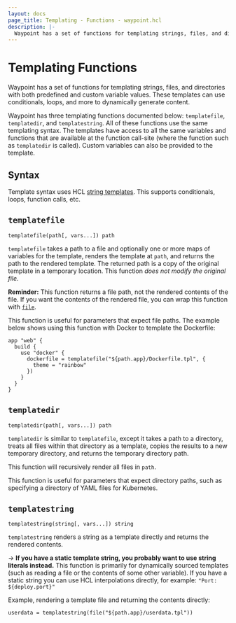 ```yaml
---
layout: docs
page_title: Templating - Functions - waypoint.hcl
description: |-
  Waypoint has a set of functions for templating strings, files, and directories with both predefined and custom variable values. These templates can use conditionals, loops, and more to dynamically generate content.
---
```


# Templating Functions

Waypoint has a set of functions for templating strings, files, and directories
with both predefined and custom variable values. These templates can use
conditionals, loops, and more to dynamically generate content.

Waypoint has three templating functions documented below: `templatefile`,
`templatedir`, and `templatestring`. All of these functions use the same
templating syntax. The templates have access to all the same variables
and functions that are available at the function call-site (where the
function such as `templatedir` is called). Custom variables can also
be provided to the template.

## Syntax

Template syntax uses HCL [string templates](/docs/waypoint-hcl/syntax/expressions#string-templates).
This supports conditionals, loops, function calls, etc.

## `templatefile`

```hcl
templatefile(path[, vars...]) path
```

`templatefile` takes a path to a file and optionally one or more maps of variables
for the template, renders the template at `path`, and returns the path to
the rendered template. The returned path is a copy of the original template
in a temporary location. This function _does not modify the original file_.

**Reminder:** This function returns a file path, not the rendered contents of the file.
If you want the contents of the rendered file, you can wrap this function
with [`file`](/docs/waypoint-hcl/functions/all#file).

This function is useful for parameters that expect file paths. The example
below shows using this function with Docker to template the Dockerfile:

```hcl
app "web" {
  build {
    use "docker" {
      dockerfile = templatefile("${path.app}/Dockerfile.tpl", {
        theme = "rainbow"
      })
    }
  }
}
```

## `templatedir`

```hcl
templatedir(path[, vars...]) path
```

`templatedir` is similar to `templatefile`, except it takes a path to
a directory, treats all files within that directory as a template, copies
the results to a new temporary directory, and returns the temporary
directory path.

This function will recursively render all files in `path`.

This function is useful for parameters that expect directory paths, such
as specifying a directory of YAML files for Kubernetes.

## `templatestring`

```hcl
templatestring(string[, vars...]) string
```

`templatestring` renders a string as a template directly and returns
the rendered contents.

-> **If you have a static template string, you probably want to use
string literals instead.** This function is primarily for dynamically
sourced templates (such as reading a file or the contents of some
other variable). If you have a static string you can use HCL interpolations
directly, for example: `"Port: ${deploy.port}"`

Example, rendering a template file and returning the contents directly:

```hcl
userdata = templatestring(file("${path.app}/userdata.tpl"))
```
